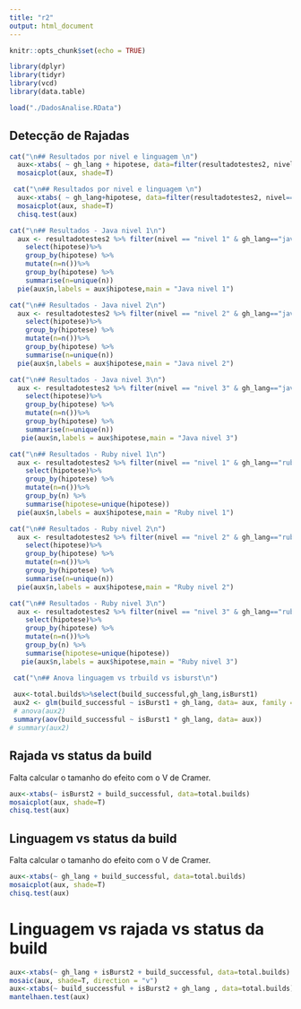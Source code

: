 ```yaml
---
title: "r2"
output: html_document
---
```


```r

knitr::opts_chunk$set(echo = TRUE)

library(dplyr)
library(tidyr)
library(vcd)
library(data.table)

load("./DadosAnalise.RData")

```

## Detecção de Rajadas


```r

cat("\n## Resultados por nivel e linguagem \n")
  aux<-xtabs( ~ gh_lang + hipotese, data=filter(resultadotestes2, nivel=="nivel 3"))
  mosaicplot(aux, shade=T)

 cat("\n## Resultados por nivel e linguagem \n")
  aux<-xtabs( ~ gh_lang+hipotese, data=filter(resultadotestes2, nivel=="nivel 3"))
  mosaicplot(aux, shade=T)
  chisq.test(aux)
```

```r
cat("\n## Resultados - Java nivel 1\n")
  aux <- resultadotestes2 %>% filter(nivel == "nivel 1" & gh_lang=="java") %>%
    select(hipotese)%>%
    group_by(hipotese) %>%
    mutate(n=n())%>%
    group_by(hipotese) %>%
    summarise(n=unique(n))
  pie(aux$n,labels = aux$hipotese,main = "Java nivel 1")
```

```r
cat("\n## Resultados - Java nivel 2\n")
  aux <- resultadotestes2 %>% filter(nivel == "nivel 2" & gh_lang=="java") %>%
    select(hipotese)%>%
    group_by(hipotese) %>%
    mutate(n=n())%>%
    group_by(hipotese) %>%
    summarise(n=unique(n))
  pie(aux$n,labels = aux$hipotese,main = "Java nivel 2")
```

```r
cat("\n## Resultados - Java nivel 3\n")
  aux <- resultadotestes2 %>% filter(nivel == "nivel 3" & gh_lang=="java") %>%
    select(hipotese)%>%
    group_by(hipotese) %>%
    mutate(n=n())%>%
    group_by(hipotese) %>%
    summarise(n=unique(n))
   pie(aux$n,labels = aux$hipotese,main = "Java nivel 3")
```

```r
cat("\n## Resultados - Ruby nivel 1\n")
  aux <- resultadotestes2 %>% filter(nivel == "nivel 1" & gh_lang=="ruby") %>%
    select(hipotese)%>%
    group_by(hipotese) %>%
    mutate(n=n())%>%
    group_by(n) %>%
    summarise(hipotese=unique(hipotese))
  pie(aux$n,labels = aux$hipotese,main = "Ruby nivel 1")
```

```r
cat("\n## Resultados - Ruby nivel 2\n")
  aux <- resultadotestes2 %>% filter(nivel == "nivel 2" & gh_lang=="ruby") %>%
    select(hipotese)%>%
    group_by(hipotese) %>%
    mutate(n=n())%>%
    group_by(hipotese) %>%
    summarise(n=unique(n))
  pie(aux$n,labels = aux$hipotese,main = "Ruby nivel 2")
```

```r
cat("\n## Resultados - Ruby nivel 3\n")
  aux <- resultadotestes2 %>% filter(nivel == "nivel 3" & gh_lang=="ruby") %>%
    select(hipotese)%>%
    group_by(hipotese) %>%
    mutate(n=n())%>%
    group_by(n) %>%
    summarise(hipotese=unique(hipotese))
   pie(aux$n,labels = aux$hipotese,main = "Ruby nivel 3")
```

```r
 cat("\n## Anova linguagem vs trbuild vs isburst\n")
 
 aux<-total.builds%>%select(build_successful,gh_lang,isBurst1)
 aux2 <- glm(build_successful ~ isBurst1 + gh_lang, data= aux, family = poisson())
 # anova(aux2)
 summary(aov(build_successful ~ isBurst1 * gh_lang, data= aux))
# summary(aux2)
```

## Rajada vs status da build

Falta calcular o tamanho do efeito com o V de Cramer.

```r
aux<-xtabs(~ isBurst2 + build_successful, data=total.builds)
mosaicplot(aux, shade=T)
chisq.test(aux)
```

## Linguagem vs status da build

Falta calcular o tamanho do efeito com o V de Cramer.

```r
aux<-xtabs(~ gh_lang + build_successful, data=total.builds)
mosaicplot(aux, shade=T)
chisq.test(aux)
```

# Linguagem vs rajada vs status da build

```r
aux<-xtabs(~ gh_lang + isBurst2 + build_successful, data=total.builds)
mosaic(aux, shade=T, direction = "v")
aux<-xtabs(~ build_successful + isBurst2 + gh_lang , data=total.builds)
mantelhaen.test(aux)
```
